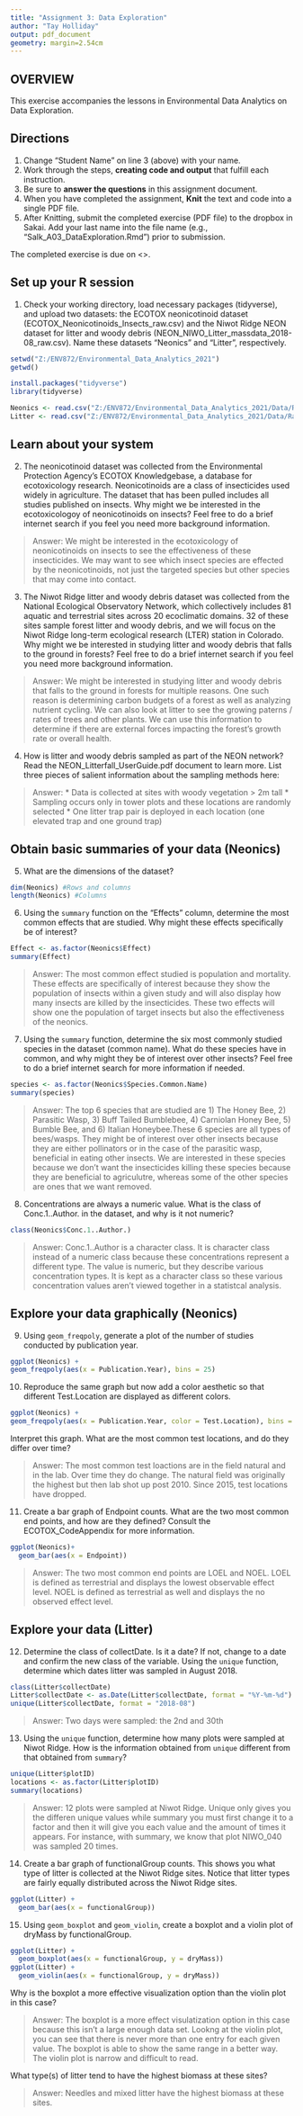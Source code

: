 ```yaml
---
title: "Assignment 3: Data Exploration"
author: "Tay Holliday"
output: pdf_document
geometry: margin=2.54cm
---
```


## OVERVIEW

This exercise accompanies the lessons in Environmental Data Analytics on Data Exploration. 

## Directions
1. Change "Student Name" on line 3 (above) with your name.
2. Work through the steps, **creating code and output** that fulfill each instruction.
3. Be sure to **answer the questions** in this assignment document.
4. When you have completed the assignment, **Knit** the text and code into a single PDF file.
5. After Knitting, submit the completed exercise (PDF file) to the dropbox in Sakai. Add your last name into the file name (e.g., "Salk_A03_DataExploration.Rmd") prior to submission.

The completed exercise is due on <>.


## Set up your R session

1. Check your working directory, load necessary packages (tidyverse), and upload two datasets: the ECOTOX neonicotinoid dataset (ECOTOX_Neonicotinoids_Insects_raw.csv) and the Niwot Ridge NEON dataset for litter and woody debris (NEON_NIWO_Litter_massdata_2018-08_raw.csv). Name these datasets "Neonics" and "Litter", respectively. 
```r
setwd("Z:/ENV872/Environmental_Data_Analytics_2021")
getwd()

install.packages("tidyverse")
library(tidyverse)

Neonics <- read.csv("Z:/ENV872/Environmental_Data_Analytics_2021/Data/Raw/ECOTOX_Neonicotinoids_Insects_raw.csv")
Litter <- read.csv("Z:/ENV872/Environmental_Data_Analytics_2021/Data/Raw/NEON_NIWO_Litter_massdata_2018-08_raw.csv")
```

## Learn about your system

2. The neonicotinoid dataset was collected from the Environmental Protection Agency's ECOTOX Knowledgebase, a database for ecotoxicology research. Neonicotinoids are a class of insecticides used widely in agriculture. The dataset that has been pulled includes all studies published on insects. Why might we be interested in the ecotoxicologoy of neonicotinoids on insects? Feel free to do a brief internet search if you feel you need more background information. 

> Answer: We might be interested in the ecotoxicology of neonicotinoids on insects to see the effectiveness of these insecticides. We may want to see which insect species are effected by the neonicotinoids, not just the targeted species but other species that may come into contact.

3. The Niwot Ridge litter and woody debris dataset was collected from the National Ecological Observatory Network, which collectively includes 81 aquatic and terrestrial sites across 20 ecoclimatic domains. 32 of these sites sample forest litter and woody debris, and we will focus on the Niwot Ridge long-term ecological research (LTER) station in Colorado. Why might we be interested in studying litter and woody debris that falls to the ground in forests? Feel free to do a brief internet search if you feel you need more background information. 

> Answer: We might be interested in studying litter and woody debris that falls to the ground in forests for multiple reasons. One such reason is determining carbon budgets of a forest as well as analyzing nutrient cycling. We can also look at litter to see the growing paterns / rates of trees and other plants. We can use this information to determine if there are external forces impacting the forest's growth rate or overall health.

4. How is litter and woody debris sampled as part of the NEON network? Read the NEON_Litterfall_UserGuide.pdf document to learn more. List three pieces of salient information about the sampling methods here: 

> Answer: 
* Data is collected at sites with woody vegetation > 2m tall
* Sampling occurs only in tower plots and these locations are randomly selected
* One litter trap pair is deployed in each location (one elevated trap and one ground trap)



## Obtain basic summaries of your data (Neonics)

5. What are the dimensions of the dataset?

```r
dim(Neonics) #Rows and columns
length(Neonics) #Columns
```

6. Using the `summary` function on the "Effects" column, determine the most common effects that are studied. Why might these effects specifically be of interest?
```r
Effect <- as.factor(Neonics$Effect)
summary(Effect)
```

> Answer: The most common effect studied is population and mortality. These effects are specifically of interest because they show the population of insects within a given study and will also display how many insects are killed by the insecticides. These two effects will show one the population of target insects but also the effectiveness of the neonics.

7. Using the `summary` function, determine the six most commonly studied species in the dataset (common name). What do these species have in common, and why might they be of interest over other insects? Feel free to do a brief internet search for more information if needed.

```r
species <- as.factor(Neonics$Species.Common.Name)
summary(species)
```

> Answer: The top 6 species that are studied are 1) The Honey Bee, 2) Parasitic Wasp, 3) Buff Tailed Bumblebee, 4) Carniolan Honey Bee, 5) Bumble Bee, and 6) Italian Honeybee.These 6 species are all types of bees/wasps. They might be of interest over other insects because they are either pollinators or in the case of the parasitic wasp, beneficial in eating other insects. We are interested in these species because we don't want the insecticides killing these species because they are beneficial to agriculutre, whereas some of the other species are ones that we want removed.

8. Concentrations are always a numeric value. What is the class of Conc.1..Author. in the dataset, and why is it not numeric?

```r
class(Neonics$Conc.1..Author.)
```

> Answer: Conc.1..Author is a character class. It is character class instead of a numeric class because these concentrations represent a different type. The value is numeric, but they describe various concentration types. It is kept as a character class so these various concentration values aren't viewed together in a statistcal analysis.



## Explore your data graphically (Neonics)

9. Using `geom_freqpoly`, generate a plot of the number of studies conducted by publication year. 
```r
ggplot(Neonics) +
geom_freqpoly(aes(x = Publication.Year), bins = 25)
```

10. Reproduce the same graph but now add a color aesthetic so that different Test.Location are displayed as different colors.
```r
ggplot(Neonics) +
geom_freqpoly(aes(x = Publication.Year, color = Test.Location), bins = 25)
```

Interpret this graph. What are the most common test locations, and do they differ over time?

> Answer: The most common test loactions are in the field natural and in the lab. Over time they do change. The natural field was originally the highest but then lab shot up post 2010. Since 2015, test locations have dropped.

11. Create a bar graph of Endpoint counts. What are the two most common end points, and how are they defined? Consult the ECOTOX_CodeAppendix for more information. 

```r
ggplot(Neonics)+
  geom_bar(aes(x = Endpoint))
```

> Answer: The two most common end points are LOEL and NOEL. LOEL is defined as terrestrial and displays the lowest observable effect level. NOEL is defined as terrestrial as well and displays the no observed effect level.
>

## Explore your data (Litter)

12. Determine the class of collectDate. Is it a date? If not, change to a date and confirm the new class of the variable. Using the `unique` function, determine which dates litter was sampled in August 2018. 
```r
class(Litter$collectDate)
Litter$collectDate <- as.Date(Litter$collectDate, format = "%Y-%m-%d")
unique(Litter$collectDate, format = "2018-08")
```
> Answer: Two days were sampled: the 2nd and 30th

13. Using the `unique` function, determine how many plots were sampled at Niwot Ridge. How is the information obtained from `unique` different from that obtained from `summary`?

```r
unique(Litter$plotID)
locations <- as.factor(Litter$plotID)
summary(locations)
```

> Answer: 12 plots were sampled at Niwot Ridge. Unique only gives you the differen unique values while summary you must first change it to a factor and then it will give you each value and the amount of times it appears. For instance, with summary, we know that plot NIWO_040 was sampled 20 times.

14. Create a bar graph of functionalGroup counts. This shows you what type of litter is collected at the Niwot Ridge sites. Notice that litter types are fairly equally distributed across the Niwot Ridge sites.
```r
ggplot(Litter) +
  geom_bar(aes(x = functionalGroup))
```

15. Using `geom_boxplot` and `geom_violin`, create a boxplot and a violin plot of dryMass by functionalGroup. 
```r
ggplot(Litter) +
  geom_boxplot(aes(x = functionalGroup, y = dryMass))
ggplot(Litter) +
  geom_violin(aes(x = functionalGroup, y = dryMass))
```

Why is the boxplot a more effective visualization option than the violin plot in this case?

> Answer: The boxplot is a more effect visulatization option in this case because this isn't a large enough data set. Lookng at the violin plot, you can see that there is never more than one entry for each given value. The boxplot is able to show the same range in a better way. The violin plot is narrow and difficult to read.

What type(s) of litter tend to have the highest biomass at these sites? 

> Answer: Needles and mixed litter have the highest biomass at these sites.